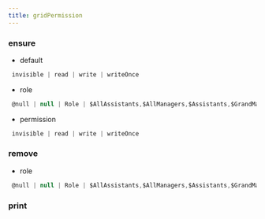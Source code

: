 ```yaml
---
title: gridPermission
---
```


### ensure

- default
```js 
 invisible | read | write | writeOnce
```
- role
```js 
 @null | null | Role | $AllAssistants,$AllManagers,$Assistants,$GrandManager,$Manager,$Public,$Self...
```
- permission
```js 
 invisible | read | write | writeOnce
```

### remove

- role
```js 
 @null | null | Role | $AllAssistants,$AllManagers,$Assistants,$GrandManager,$Manager,$Public,$Self...
```

### print


